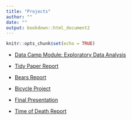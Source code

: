 ```yaml
---
title: "Projects"
author: ""
date: ""
output: bookdown::html_document2
---
```


```r
knitr::opts_chunk$set(echo = TRUE)
```

* [Data Camp Module: Exploratory Data Analysis](./projects/EDA.html)

* [Tidy Paper Report](./projects/Tidy_Paper_Report_v2.pdf)

* [Bears Report](./projects/Bears.html)

* [Bicycle Project](./projects/Bicycle.html)

* [Final Presentation](./projects/final.html)

* [Time of Death Report](./projects/time_of_death.pdf)